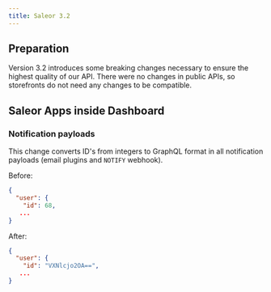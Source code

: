 ```yaml
---
title: Saleor 3.2
---
```


## Preparation

Version 3.2 introduces some breaking changes necessary to ensure the highest quality of our API. There were no changes in public APIs, so storefronts do not need any changes to be compatible.

## Saleor Apps inside Dashboard

### Notification payloads

This change converts ID's from integers to GraphQL format in all notification payloads (email plugins and `NOTIFY` webhook).

Before:
```json
{
  "user": {
    "id": 68,
   ...
}
```

After:
```json
{
  "user": {
    "id": "VXNlcjo2OA==",
   ...
}
```
